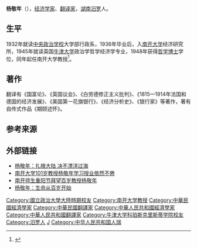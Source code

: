 {{Infobox person
|name        = 杨敬年
|image       =
|caption     = 
|birth_date  = {{birth date|1908|10|17|df=yes}}
|birth_place = {{QING}}[[湖南|湖南]][[湘阴县|湘阴县]]
|death_date  = {{death date and age|2016|9|4|1908|10|17|df=yes}}
|death_place = {{CHN}}[[天津|天津]]
|other_names = 
|known_for   = 《[[国富论|国富论]]》翻译
|employer    = 
|occupation  = 经济学家<br>翻译家
|education   = [[国立政治大学|国立政治大学]]<br>[[南开大学|南开大学]]<br>[[牛津大学|牛津大学]]
|nationality = {{PRC}}
}}
'''杨敬年'''（{{bd|1908年|10月17日|2016年|9月4日}}），[[经济学家|经济学家]]、[[翻译家|翻译家]]，[[湖南|湖南]][[汨罗|汨罗]]人。

==生平==
1932年就读[[中央政治学校|中央政治学校]]大学部行政系，1936年毕业后，入[[南开大学|南开大学]]经济研究所，1945年就读英国[[牛津大学|牛津大学]]政治学哲学经济学专业，1948年获得[[哲学博士|哲学博士]]学位，同年起任南开大学教授<ref>{{Cite web |url=http://finance.ifeng.com/opinion/xuejie/20090904/1195727.shtml |title=杨敬年：扎根大陆 决不漂洋过海 |access-date=2012-02-10 |archive-date=2020-04-07 |archive-url=https://web.archive.org/web/20200407194757/http://finance.ifeng.com/opinion/xuejie/20090904/1195727.shtml |dead-url=no }}</ref>。

==著作==
翻译有《国富论》、《英国议会》、《白劳德修正主义批判》、《1815—1914年法国和德国的经济发展》、《美国第一花旗银行》、《经济分析史》、《银行家》等著作，著有自传式作品《期颐述怀》。

==参考来源==
{{reflist}}

==外部链接==
* [http://finance.ifeng.com/opinion/xuejie/20090904/1195727.shtml 杨敬年：扎根大陆 决不漂洋过海] {{Wayback|url=http://finance.ifeng.com/opinion/xuejie/20090904/1195727.shtml |date=20200407194757 }}
* [http://news.nankai.edu.cn/nkrw/system/2009/06/04/000024101.shtml 南开大学101岁教授杨敬年学习授业依然不倦] {{Wayback|url=http://news.nankai.edu.cn/nkrw/system/2009/06/04/000024101.shtml |date=20210118173119 }}
* [https://web.archive.org/web/20131113223838/http://news.nankai.edu.cn/nkyw/system/2013/10/16/000146161.shtml 南开师生重阳节拜望百岁教授杨敬年]
* [https://web.archive.org/web/20150713123524/http://news.nankai.edu.cn/xs/system/2014/02/21/000167083.shtml 杨敬年：生命从百岁开始]

{{经济学家小作品}}
{{DEFAULTSORT: Yang, Jingnian}}
[[Category:國立政治大學大陸時期校友|Category:國立政治大學大陸時期校友]]
[[Category:南开大学教授|Category:南开大学教授]]
[[Category:中華民國經濟學家|Category:中華民國經濟學家]]
[[Category:中華民國翻譯家|Category:中華民國翻譯家]]
[[Category:中華人民共和國經濟學家|Category:中華人民共和國經濟學家]]
[[Category:中華人民共和國翻譯家|Category:中華人民共和國翻譯家]]
[[Category:牛津大学科珀斯克里斯蒂学院校友|Category:牛津大学科珀斯克里斯蒂学院校友]]
[[Category:汨罗人|Category:汨罗人]]
[[Category:杨姓|J]]
[[Category:中华人民共和国人瑞|Category:中华人民共和国人瑞]]